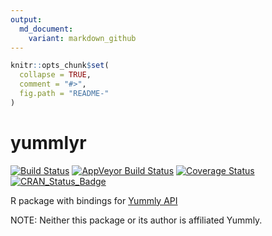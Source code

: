 ```yaml
---
output:
  md_document:
    variant: markdown_github
---
```


<!-- README.md is generated from README.Rmd. Please edit that file -->

```r
knitr::opts_chunk$set(
  collapse = TRUE,
  comment = "#>",
  fig.path = "README-"
)
```

yummlyr
=====

[![Build Status](https://travis-ci.org/RomanTsegelskyi/yummlyr.svg?branch=master)](https://travis-ci.org/RomanTsegelskyi/yummlyr)
[![AppVeyor Build Status](https://ci.appveyor.com/api/projects/status/github/RomanTsegelskyi/yummlyr?branch=master&svg=true)](https://ci.appveyor.com/project/RomanTsegelskyi/yummlyr)
[![Coverage Status](http://codecov.io/github/RomanTsegelskyi/yummlyr/coverage.svg?branch=master)](http://codecov.io/github/RomanTsegelskyi/yummlyr?branch=master)
[![CRAN_Status_Badge](http://www.r-pkg.org/badges/version/yummlyr)](http://cran.r-project.org/package=yummlyr)

R package with bindings for [Yummly API](developer.yummly.com)

NOTE: Neither this package or its author is affiliated Yummly.

